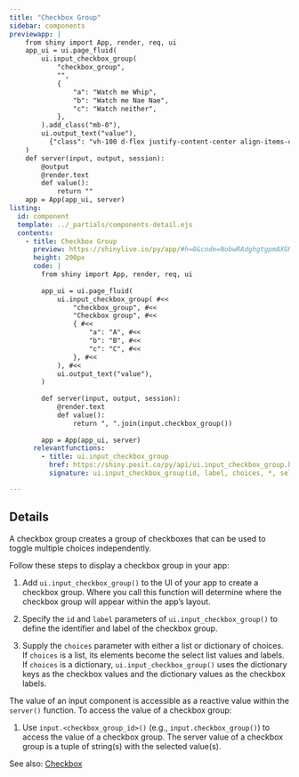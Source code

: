 ```yaml
---
title: "Checkbox Group"
sidebar: components 
previewapp: |
    from shiny import App, render, req, ui
    app_ui = ui.page_fluid(
        ui.input_checkbox_group( 
            "checkbox_group", 
            "", 
            { 
                "a": "Watch me Whip", 
                "b": "Watch me Nae Nae", 
                "c": "Watch neither", 
            },
        ).add_class("mb-0"), 
        ui.output_text("value"),
          {"class": "vh-100 d-flex justify-content-center align-items-center px-4"}
    )
    def server(input, output, session):
        @output
        @render.text
        def value():
            return ""
    app = App(app_ui, server)
listing:
  id: component
  template: ../_partials/components-detail.ejs
  contents:
    - title: Checkbox Group
      preview: https://shinylive.io/py/app/#h=0&code=NobwRAdghgtgpmAXGKAHVA6VBPMAaMAYwHsIAXOcpMAMwCdiYACAZwAsBLCbJjmVYnTJMAgujxM6lACZw6EqQEcJAVw4AdaOgD6apgF4marFADmcbTQA2a6QApNTJ0Y4YuqFWW2E2cQgGsAI2IAD21TBhVUOyZHZ3j1Il8A4LCI4ijEiTj4p0SAYWSg0KZ0zPxYiFznEErq6sSoRMRYsBEsuvqEsEDm1oAhDpyu1sI+gqGq+oBfbKmnAEo5+OMMsg8vChCyBzAANygbOESlzRBEwisoFhZx-bYAWgBGAAYXpmkH6zgQpkOOUwQB4cCgwFgPQiUCh0JioEIPAAsiWmmgWmlkNFYcj2cjs7k8EjWGwkLDgNw4pAWiGGAAEiZ5aVIILI6BgtmRhhimAcjnYqcN4lIyCo6FUhmAMAArYhcPEQDYYHx+YppSLRBZorSoAyidB2NCoXQcEnYuQLMDTAC6QA
      height: 200px
      code: |
        from shiny import App, render, req, ui
        
        app_ui = ui.page_fluid(
            ui.input_checkbox_group( #<<
                "checkbox_group", #<<
                "Checkbox group", #<<
                { #<<
                    "a": "A", #<<
                    "b": "B", #<<
                    "c": "C", #<<
                }, #<<
            ), #<<
            ui.output_text("value"),
        )
        
        def server(input, output, session):
            @render.text
            def value():
                return ", ".join(input.checkbox_group())
        
        app = App(app_ui, server)
      relevantfunctions:
        - title: ui.input_checkbox_group
          href: https://shiny.posit.co/py/api/ui.input_checkbox_group.html
          signature: ui.input_checkbox_group(id, label, choices, *, selected=None, inline=False, width=None)

---
```


:::{#component}
:::

## Details

A checkbox group creates a group of checkboxes that can be used to toggle multiple choices independently.

Follow these steps to display a checkbox group in your app:

  1. Add `ui.input_checkbox_group()` to the UI of your app to create a checkbox group. Where you call this function will determine where the checkbox group will appear within the app's layout.

  2. Specify the `id` and `label` parameters of `ui.input_checkbox_group()` to define the identifier and label of the checkbox group. 

  3. Supply the `choices` parameter with either a list or dictionary of choices. If `choices` is a list, its elements become the select list values and labels. If `choices` is a dictionary, `ui.input_checkbox_group()` uses the dictionary keys as the checkbox values and the dictionary values as the checkbox labels. 

The value of an input component is accessible as a reactive value within the `server()` function. To access the value of a checkbox group:

  1. Use `input.<checkbox_group_id>()` (e.g., `input.checkbox_group()`) to access the value of a checkbox group. The server value of a checkbox group is a tuple of string(s) with the selected value(s). 

See also: [Checkbox](checkbox.qmd)